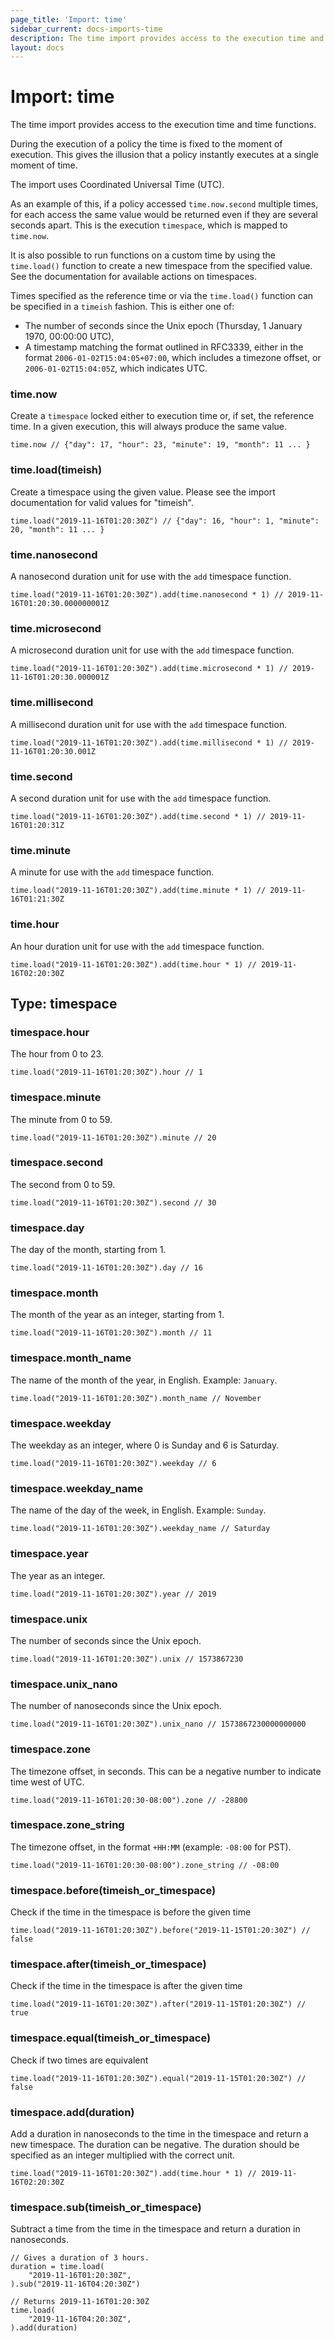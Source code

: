 ```yaml
---
page_title: 'Import: time'
sidebar_current: docs-imports-time
description: The time import provides access to the execution time and time functions.
layout: docs
---
```


# Import: time

The time import provides access to the execution time and time functions.

During the execution of a policy the time is fixed to the moment of
execution. This gives the illusion that a policy instantly executes at a
single moment of time.

The import uses Coordinated Universal Time (UTC).

As an example of this, if a policy accessed `time.now.second` multiple times,
for each access the same value would be returned even if they are several seconds apart.
This is the execution `timespace`, which is mapped to `time.now`.

It is also possible to run functions on a custom time by using the
`time.load()` function to create a new timespace from the specified value.
See the documentation for available actions on timespaces.

Times specified as the reference time or via the `time.load()` function can
be specified in a `timeish` fashion. This is either one of:

- The number of seconds since the Unix epoch (Thursday, 1 January 1970,
  00:00:00 UTC),
- A timestamp matching the format outlined in RFC3339, either in the
  format `2006-01-02T15:04:05+07:00`, which includes a timezone offset, or
  `2006-01-02T15:04:05Z`, which indicates UTC.

### time.now

Create a `timespace` locked either to execution time or, if set, the
reference time. In a given execution, this will always produce the same
value.

```sentinel
time.now // {"day": 17, "hour": 23, "minute": 19, "month": 11 ... }
```

### time.load(timeish)

Create a timespace using the given value. Please see the import
documentation for valid values for "timeish".

```sentinel
time.load("2019-11-16T01:20:30Z") // {"day": 16, "hour": 1, "minute": 20, "month": 11 ... }
```

### time.nanosecond

A nanosecond duration unit for use with the `add` timespace function.

```sentinel
time.load("2019-11-16T01:20:30Z").add(time.nanosecond * 1) // 2019-11-16T01:20:30.000000001Z
```

### time.microsecond

A microsecond duration unit for use with the `add` timespace function.

```sentinel
time.load("2019-11-16T01:20:30Z").add(time.microsecond * 1) // 2019-11-16T01:20:30.000001Z
```

### time.millisecond

A millisecond duration unit for use with the `add` timespace function.

```sentinel
time.load("2019-11-16T01:20:30Z").add(time.millisecond * 1) // 2019-11-16T01:20:30.001Z
```

### time.second

A second duration unit for use with the `add` timespace function.

```sentinel
time.load("2019-11-16T01:20:30Z").add(time.second * 1) // 2019-11-16T01:20:31Z
```

### time.minute

A minute for use with the `add` timespace function.

```sentinel
time.load("2019-11-16T01:20:30Z").add(time.minute * 1) // 2019-11-16T01:21:30Z
```

### time.hour

An hour duration unit for use with the `add` timespace function.

```sentinel
time.load("2019-11-16T01:20:30Z").add(time.hour * 1) // 2019-11-16T02:20:30Z
```

## Type: timespace

### timespace.hour

The hour from 0 to 23.

```sentinel
time.load("2019-11-16T01:20:30Z").hour // 1
```

### timespace.minute

The minute from 0 to 59.

```sentinel
time.load("2019-11-16T01:20:30Z").minute // 20
```

### timespace.second

The second from 0 to 59.

```sentinel
time.load("2019-11-16T01:20:30Z").second // 30
```

### timespace.day

The day of the month, starting from 1.

```sentinel
time.load("2019-11-16T01:20:30Z").day // 16
```

### timespace.month

The month of the year as an integer, starting from 1.

```sentinel
time.load("2019-11-16T01:20:30Z").month // 11
```

### timespace.month_name

The name of the month of the year, in English. Example: `January`.

```sentinel
time.load("2019-11-16T01:20:30Z").month_name // November
```

### timespace.weekday

The weekday as an integer, where 0 is Sunday and 6 is Saturday.

```sentinel
time.load("2019-11-16T01:20:30Z").weekday // 6
```

### timespace.weekday_name

The name of the day of the week, in English. Example: `Sunday`.

```sentinel
time.load("2019-11-16T01:20:30Z").weekday_name // Saturday
```

### timespace.year

The year as an integer.

```sentinel
time.load("2019-11-16T01:20:30Z").year // 2019
```

### timespace.unix

The number of seconds since the Unix epoch.

```sentinel
time.load("2019-11-16T01:20:30Z").unix // 1573867230
```

### timespace.unix_nano

The number of nanoseconds since the Unix epoch.

```sentinel
time.load("2019-11-16T01:20:30Z").unix_nano // 1573867230000000000
```

### timespace.zone

The timezone offset, in seconds. This can be a negative number to indicate
time west of UTC.

```sentinel
time.load("2019-11-16T01:20:30-08:00").zone // -28800
```

### timespace.zone_string

The timezone offset, in the format `+HH:MM` (example: `-08:00` for PST).

```sentinel
time.load("2019-11-16T01:20:30-08:00").zone_string // -08:00
```

### timespace.before(timeish_or_timespace)

Check if the time in the timespace is before the given time

```sentinel
time.load("2019-11-16T01:20:30Z").before("2019-11-15T01:20:30Z") // false
```

### timespace.after(timeish_or_timespace)

Check if the time in the timespace is after the given time

```sentinel
time.load("2019-11-16T01:20:30Z").after("2019-11-15T01:20:30Z") // true
```

### timespace.equal(timeish_or_timespace)

Check if two times are equivalent

```sentinel
time.load("2019-11-16T01:20:30Z").equal("2019-11-15T01:20:30Z") // false
```

### timespace.add(duration)

Add a duration in nanoseconds to the time in the timespace and return a new timespace. The
duration can be negative. The duration should be specified as an integer
multiplied with the correct unit.

```sentinel
time.load("2019-11-16T01:20:30Z").add(time.hour * 1) // 2019-11-16T02:20:30Z
```

### timespace.sub(timeish_or_timespace)

Subtract a time from the time in the timespace and return a duration in nanoseconds.

```sentinel
// Gives a duration of 3 hours.
duration = time.load(
	"2019-11-16T01:20:30Z",
).sub("2019-11-16T04:20:30Z")

// Returns 2019-11-16T01:20:30Z
time.load(
	"2019-11-16T04:20:30Z",
).add(duration)
```
